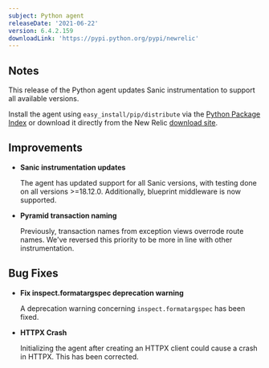 ```yaml
---
subject: Python agent
releaseDate: '2021-06-22'
version: 6.4.2.159
downloadLink: 'https://pypi.python.org/pypi/newrelic'
---
```


## Notes

This release of the Python agent updates Sanic instrumentation to support all available versions.

Install the agent using `easy_install/pip/distribute` via the [Python Package Index](https://pypi.python.org/pypi/newrelic) or download it directly from the New Relic [download site](http://download.newrelic.com/python_agent/release).

## Improvements

* **Sanic instrumentation updates**

  The agent has updated support for all Sanic versions, with testing done on all versions >=18.12.0. Additionally, blueprint middleware is now supported.

* **Pyramid transaction naming**

  Previously, transaction names from exception views overrode route names. We've reversed this priority to be more in line with other instrumentation.

## Bug Fixes

* **Fix inspect.formatargspec deprecation warning**

  A deprecation warning concerning `inspect.formatargspec` has been fixed.

* **HTTPX Crash**

  Initializing the agent after creating an HTTPX client could cause a crash in HTTPX. This has been corrected.
